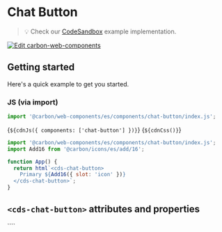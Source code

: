 
<Meta of={ChatButtonStories} />

# Chat Button

> 💡 Check our
> [CodeSandbox](https://codesandbox.io/s/github/carbon-design-system/carbon-for-ibm-dotcom/tree/main/packages/carbon-web-components/examples/codesandbox/basic/components/chat-button)
> example implementation.

[![Edit carbon-web-components](https://codesandbox.io/static/img/play-codesandbox.svg)](https://codesandbox.io/s/github/carbon-design-system/carbon-for-ibm-dotcom/tree/main/packages/carbon-web-components/examples/codesandbox/basic/components/chat-button)

## Getting started

Here's a quick example to get you started.

### JS (via import)

```javascript
import '@carbon/web-components/es/components/chat-button/index.js';
```

<Markdown>{`${cdnJs({ components: ['chat-button'] })}`}</Markdown>
<Markdown>{`${cdnCss()}`}</Markdown>

```javascript
import '@carbon/web-components/es/components/chat-button/index.js';
import Add16 from '@carbon/icons/es/add/16';

function App() {
  return html`<cds-chat-button>
    Primary ${Add16({ slot: 'icon' })}
  </cds-chat-button>`;
}
```

## `<cds-chat-button>` attributes and properties

<ArgTypes of="cds-chat-button" />
````
